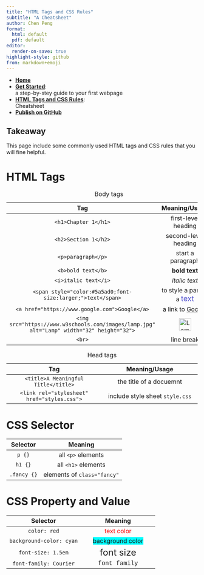 ```yaml
---
title: "HTML Tags and CSS Rules"
subtitle: "A Cheatsheet"
author: Chen Peng
format: 
  html: default
  pdf: default
editor:
  render-on-save: true
highlight-style: github
from: markdown+emoji
---
```


::: {.column-margin}
* [**Home**](./)
* [**Get Started**](./get-started.html):  
  a step-by-stey guide to your first webpage
* [**HTML Tags and CSS Rules**](./cheatsheet.html):  
  Cheatsheet
* [**Publish on GitHub**](./github.html)
:::

::: {.callout-tip}

# Takeaway

This page include some commonly used HTML tags and CSS rules that you will fine helpful. 
:::

# HTML Tags

| Tag        |    Meaning/Usage |
|:----------:|:----------:|
| `<h1>Chapter 1</h1>` | first-level heading |
| `<h2>Section 1</h2>` | second-level heading |
| `<p>paragraph</p>` | start a paragraph |
| `<b>bold text</b>` | <b>bold text</b> |
| `<i>italic text</i>` | <i>italic text</i> |
| `<span style="color:#5a5ad0;font-size:larger;">text</span>` | to style a part of a <span style="color:#5a5ad0;font-size:larger;">text</span>|
| `<a href="https://www.google.com">Google</a>` | a link to <a href = "https://www.google.com">Google</a> |
| `<img src="https://www.w3schools.com/images/lamp.jpg" alt="Lamp" width="32" height="32">` | <img src="https://www.w3schools.com/images/lamp.jpg" alt="Lamp" width="32" height="32"> | 
| `<br>` | line break | 

: Body tags 

| Tag        |    Meaning/Usage |
|:----------:|:----------:|
| `<title>A Meaningful Title</title>` | the title of a docuemnt| 
| `<link rel="stylesheet" href="styles.css">` | include style sheet `style.css`| 

: Head tags 

# CSS Selector

| Selector        |    Meaning |
|:----------:|:----------:|
| `p {}` | all `<p>` elements | 
| `h1 {}` | all `<h1>` elements | 
| `.fancy {}` | elements of `class="fancy"`| 

# CSS Property and Value

| Selector        |    Meaning |
|:----------:|:----------:|
| `color: red` |  <span style="color: red">text color</span> | 
| `background-color: cyan` |  <span style="background-color: cyan">background color</span> | 
| `font-size: 1.5em` |  <span style="font-size: 1.5em">font size</span> | 
| `font-family: Courier` |  <span style="font-family: Courier">font family</span> | 
